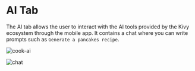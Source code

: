 # AI Tab

The AI tab allows the user to interact with the AI tools provided by the Kivy ecosystem through the mobile app. It contains a chat where you can write prompts such as `Generate a pancakes recipe`.

![cook-ai](/docs/mobile/cook-ai.jpeg)

![chat](/docs/mobile/chat.jpeg)
